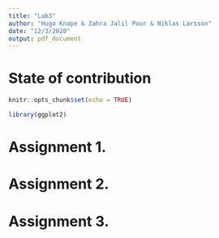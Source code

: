 ```yaml
---
title: "Lab3"
author: "Hugo Knape & Zahra Jalil Pour & Niklas Larsson"
date: "12/3/2020"
output: pdf_document
---
```


# State of contribution 
  
  ```r
knitr::opts_chunk$set(echo = TRUE)
```

```r
library(ggplot2)
```

# Assignment 1. 



# Assignment 2.


# Assignment 3.
